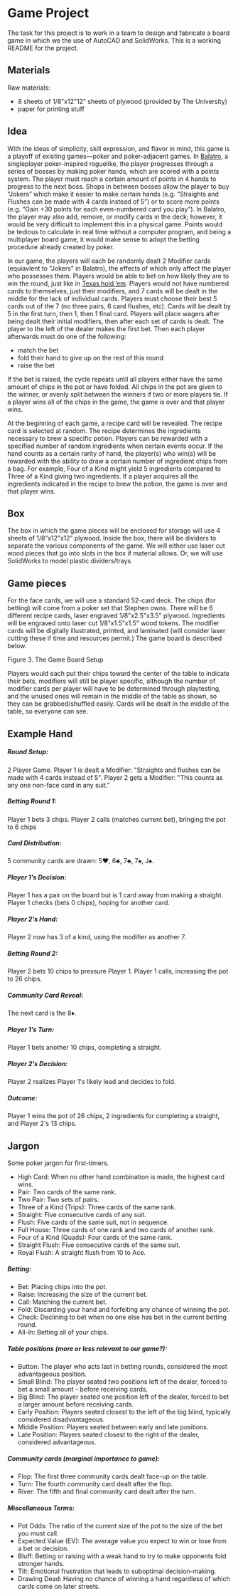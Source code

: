 # Game Project

The task for this project is to work in a team to design and fabricate a board game in which we the use of AutoCAD and SolidWorks. This is a working README for the project.

## Materials

Raw materials:

- 8 sheets of 1/8"x12"12" sheets of plywood (provided by The University)
- paper for printing stuff

## Idea

With the ideas of simplicity, skill expression, and flavor in mind, this game is a playoff of existing games—poker and poker-adjacent games. In [Balatro](https://store.steampowered.com/app/2379780/Balatro/), a singleplayer poker-inspired roguelike, the player progresses through a series of bosses by making poker hands, which are scored with a points system. The player must reach a certain amount of points in 4 hands to progress to the next boss. Shops in between bosses allow the player to buy “Jokers” which make it easier to make certain hands (e.g. “Straights and Flushes can be made with 4 cards instead of 5”) or to score more points (e.g. “Gain +30 points for each even-numbered card you play”). In Balatro, the player may also add, remove, or modify cards in the deck; however, it would be very difficult to implement this in a physical game. Points would be tedious to calculate in real time without a computer program, and being a multiplayer board game, it would make sense to adopt the betting procedure already created by poker.

In our game, the players will each be randomly dealt 2 Modifier cards (equiavlent to "Jokers" in Balatro), the effects of which only affect the player who possesses them. Players would be able to bet on how likely they are to win the round, just like in [Texas hold ’em](https://en.wikipedia.org/wiki/Texas_hold_%27em). Players would not have numbered cards to themselves, just their modifiers, and 7 cards will be dealt in the middle for the lack of individual cards. Players must choose their best 5 cards out of the 7 (no three pairs, 6 card flushes, etc). Cards will be dealt by 5 in the first turn, then 1, then 1 final card. Players will place wagers after being dealt their initial modifiers, then after each set of cards is dealt. The player to the left of the dealer makes the first bet. Then each player afterwards must do one of the following:

- match the bet
- fold their hand to give up on the rest of this round
- raise the bet

If the bet is raised, the cycle repeats until all players either have the same amount of chips in the pot or have folded. All chips in the pot are given to the winner, or evenly split between the winners if two or more players tie. If a player wins all of the chips in the game, the game is over and that player wins.

At the beginning of each game, a recipe card will be revealed. The recipe card is selected at random. The recipe determines the ingredients necessary to brew a specific potion. Players can be rewarded with a specified number of random ingredients when certain events occur. If the hand counts as a certain rarity of hand, the player(s) who win(s) will be rewarded with the ability to draw a certain number of ingredient chips from a bag. For example, Four of a Kind might yield 5 ingredients compared to Three of a Kind giving two ingredients. If a player acquires all the ingredients indicated in the recipe to brew the potion, the game is over and that player wins.

## Box

The box in which the game pieces will be enclosed for storage will use 4 sheets of 1/8”x12”x12” plywood. Inside the box, there will be dividers to separate the various components of the game. We will either use laser cut wood pieces that go into slots in the box if material allows. Or, we will use SolidWorks to model plastic dividers/trays.

## Game pieces

For the face cards, we will use a standard 52-card deck. The chips (for betting) will come from a poker set that Stephen owns. There will be 6 different recipe cards, laser engraved 1/8"x2.5"x3.5" plywood. Ingredients will be engraved onto laser cut 1/8"x1.5"x1.5" wood tokens. The modifier cards will be digitally illustrated, printed, and laminated (will consider laser cutting these if time and resources permit.) The game board is described below.

Figure 3. The Game Board Setup

Players would each put their chips toward the center of the table to indicate their bets, modifiers will still be player specific, although the number of modifier cards per player will have to be determined through playtesting, and the unused ones will remain in the middle of the table as shown, so they can be grabbed/shuffled easily. Cards will be dealt in the middle of the table, so everyone can see.

## Example Hand

##### Round Setup:

2 Player Game.
Player 1 is dealt a Modifier: "Straights and flushes can be made with 4 cards instead of 5".
Player 2 gets a Modifier: "This counts as any one non-face card in any suit."

##### Betting Round 1:

Player 1 bets 3 chips.
Player 2 calls (matches current bet), bringing the pot to 6 chips

##### Card Distribution:

5 community cards are drawn: 5♥️, 6♣️, 7♣️, 7♠️, J♠️.

##### Player 1's Decision:

Player 1 has a pair on the board but is 1 card away from making a straight.
Player 1 checks (bets 0 chips), hoping for another card.

##### Player 2's Hand:

Player 2 now has 3 of a kind, using the modifier as another 7.

##### Betting Round 2:

Player 2 bets 10 chips to pressure Player 1.
Player 1 calls, increasing the pot to 26 chips.

##### Community Card Reveal:

The next card is the 8♦️.

##### Player 1's Turn:

Player 1 bets another 10 chips, completing a straight.

##### Player 2's Decision:

Player 2 realizes Player 1's likely lead and decides to fold.

##### Outcome:

Player 1 wins the pot of 26 chips, 2 ingredients for completing a straight, and Player 2's 13 chips.

## Jargon

Some poker jargon for first-timers.

- High Card: When no other hand combination is made, the highest card wins.
- Pair: Two cards of the same rank.
- Two Pair: Two sets of pairs.
- Three of a Kind (Trips): Three cards of the same rank.
- Straight: Five consecutive cards of any suit.
- Flush: Five cards of the same suit, not in sequence.
- Full House: Three cards of one rank and two cards of another rank.
- Four of a Kind (Quads): Four cards of the same rank.
- Straight Flush: Five consecutive cards of the same suit.
- Royal Flush: A straight flush from 10 to Ace.

##### Betting:

- Bet: Placing chips into the pot.
- Raise: Increasing the size of the current bet.
- Call: Matching the current bet.
- Fold: Discarding your hand and forfeiting any chance of winning the pot.
- Check: Declining to bet when no one else has bet in the current betting round.
- All-In: Betting all of your chips.

##### Table positions (more or less relevant to our game?):

- Button: The player who acts last in betting rounds, considered the most advantageous position.
- Small Blind: The player seated two positions left of the dealer, forced to bet a small amount - before receiving cards.
- Big Blind: The player seated one position left of the dealer, forced to bet a larger amount before receiving cards.
- Early Position: Players seated closest to the left of the big blind, typically considered disadvantageous.
- Middle Position: Players seated between early and late positions.
- Late Position: Players seated closest to the right of the dealer, considered advantageous.

##### Community cards (marginal importance to game):

- Flop: The first three community cards dealt face-up on the table.
- Turn: The fourth community card dealt after the flop.
- River: The fifth and final community card dealt after the turn.

##### Miscellaneous Terms:

- Pot Odds: The ratio of the current size of the pot to the size of the bet you must call.
- Expected Value (EV): The average value you expect to win or lose from a bet or decision.
- Bluff: Betting or raising with a weak hand to try to make opponents fold stronger hands.
- Tilt: Emotional frustration that leads to suboptimal decision-making.
- Drawing Dead: Having no chance of winning a hand regardless of which cards come on later streets.
